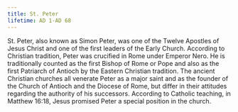 ```yaml
---
title: St. Peter
lifetime: AD 1-AD 68
---
```


St. Peter, also known as Simon Peter, was one of the Twelve Apostles of Jesus Christ
and one of the first leaders of the Early Church. According to Christian tradition, Peter was crucified
in Rome under Emperor Nero. He is traditionally counted as the first Bishop of Rome or Pope and also
as the first Patriarch of Antioch by the Eastern Christian tradition. The ancient Christian churches all venerate
Peter as a major saint and as the founder of the Church of Antioch and the Diocese of Rome, but differ in
their attitudes regarding the authority of his successors. According to Catholic teaching, in Matthew 16:18,
Jesus promised Peter a special position in the church.
